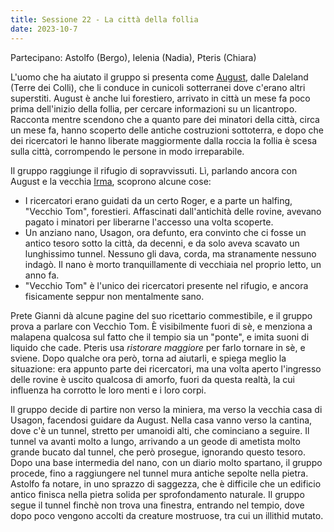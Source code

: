 ```yaml
---
title: Sessione 22 - La città della follia
date: 2023-10-7
---
```


Partecipano: Astolfo (Bergo), Ielenia (Nadia), Pteris (Chiara)

L'uomo che ha aiutato il gruppo si presenta come [August](../npc/misc#august), dalle Daleland (Terre dei Colli), che li conduce in cunicoli sotterranei dove c'erano altri superstiti. August è anche lui forestiero, arrivato in città un mese fa poco prima dell'inizio della follia, per cercare informazioni su un licantropo. Racconta mentre scendono che a quanto pare dei minatori della città, circa un mese fa, hanno scoperto delle antiche costruzioni sottoterra, e dopo che dei ricercatori le hanno liberate maggiormente dalla roccia la follia è scesa sulla città, corrompendo le persone in modo irreparabile.

Il gruppo raggiunge il rifugio di sopravvissuti. Lì, parlando ancora con August e la vecchia [Irma](../npc/misc#altri-prehevil), scoprono alcune cose:
- I ricercatori erano guidati da un certo Roger, e a parte un halfing, "Vecchio Tom", forestieri. Affascinati dall'antichità delle rovine, avevano pagato i minatori per liberarne l'accesso una volta scoperte.
- Un anziano nano, Usagon, ora defunto, era convinto che ci fosse un antico tesoro sotto la città, da decenni, e da solo aveva scavato un lunghissimo tunnel. Nessuno gli dava, corda, ma stranamente nessuno indagò. Il nano è morto tranquillamente di vecchiaia nel proprio letto, un anno fa.
- "Vecchio Tom" è l'unico dei ricercatori presente nel rifugio, e ancora fisicamente seppur non mentalmente sano.

Prete Gianni dà alcune pagine del suo ricettario commestibile, e il gruppo prova a parlare con Vecchio Tom. È visibilmente fuori di sè, e menziona a malapena qualcosa sul fatto che il tempio sia un "ponte", e imita suoni di liquido che cade. Pteris usa *ristorare maggiore* per farlo tornare in sè, e sviene. Dopo qualche ora però, torna ad aiutarli, e spiega meglio la situazione: era appunto parte dei ricercatori, ma una volta aperto l'ingresso delle rovine è uscito qualcosa di amorfo, fuori da questa realtà, la cui influenza ha corrotto le loro menti e i loro corpi.

Il gruppo decide di partire non verso la miniera, ma verso la vecchia casa di Usagon, facendosi guidare da August. Nella casa vanno verso la cantina, dove c'è un tunnel, stretto per umanoidi alti, che cominciano a seguire. Il tunnel va avanti molto a lungo, arrivando a un geode di ametista molto grande bucato dal tunnel, che però prosegue, ignorando questo tesoro. Dopo una base intermedia del nano, con un diario molto spartano, il gruppo procede, fino a raggiungere nel tunnel mura antiche sepolte nella pietra. Astolfo fa notare, in uno sprazzo di saggezza, che è difficile che un edificio antico finisca nella pietra solida per sprofondamento naturale. Il gruppo segue il tunnel finchè non trova una finestra, entrando nel tempio, dove dopo poco vengono accolti da creature mostruose, tra cui un illithid mutato.